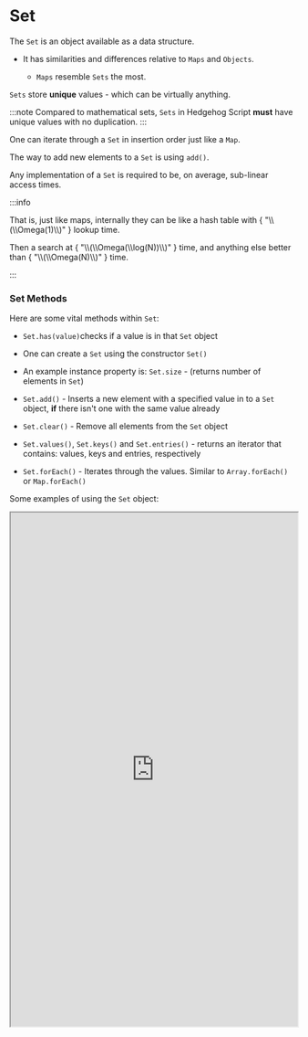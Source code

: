 

# Set

The `Set` is an object available as a data structure. 

- It has similarities and differences relative to `Maps` and `Objects`. 

    - `Maps` resemble `Sets` the most.

`Sets` store **unique** values - which can be virtually anything. 

:::note
Compared to mathematical sets, `Sets` in Hedgehog Script **must** have unique values with no duplication.
:::

One can iterate through a `Set` in insertion order just like a `Map`. 

The way to add new elements to a `Set` is using `add()`. 


Any implementation of a `Set` is required to be, on average, sub-linear access times. 

:::info
<MathJaxContext>
<MathJax>
<p> That is, just like maps, internally they can be like a hash table with <span>{ "\\(\\Omega(1)\\)" }</span> lookup time.</p>

<p>Then a search at <span>{ "\\(\\Omega(\\log(N))\\)" }</span> time, and anything else better than <span>{ "\\(\\Omega(N)\\)" }</span> time. </p>
</MathJax>
</MathJaxContext>
:::

### Set Methods

Here are some vital methods within `Set`:

- `Set.has(value)`checks if a value is in that `Set` object

- One can create a `Set` using the constructor `Set()`

- An example instance property is: `Set.size` - (returns number of elements in `Set`)

- `Set.add()` - Inserts a new element with a specified value in to a `Set` object, **if** there isn't one with the same value already

- `Set.clear()` - Remove all elements from the `Set` object

- `Set.values()`, `Set.keys()` and `Set.entries()` - returns an iterator that contains: values, keys and entries, respectively

- `Set.forEach()` -  Iterates through the values. Similar to `Array.forEach()` or `Map.forEach()`


Some examples of using the `Set` object:

 <iframe
    src="https://hlab.app/s/docs/setMethod1_hbook"
    width="100%"
    height="900px"/>

:::tip
That was a long example! One thing to note is the last function: 
- it uses the mentioned method `Set.forEach()`, `JSON`, conditional ternary operator `?` and an arrow function!

If one is confused this is how it works: 
- In **insertion order**, `set1` is iterated over and runs the function which takes in `value` as the argument

- Then it checks if `a` is an `object`: if so, parse it. Otherwise, keep it the same. 

- Then `print` the value - stringified, so `objects` can be shown!
:::

<p>&nbsp;</p>

:::info
There are quite a lot of elementary functions one can write and use. 

More information can be found here: [Sets - MDN](https://developer.mozilla.org/en-US/docs/Web/JavaScript/Reference/Global_Objects/Set).
:::

Lastly, a practical function of `Sets` is to decompose `Strings`:

- Note that entries are stored as [value, value]

<iframe
    src="https://hlab.app/s/docs/set_hbook"
    width="100%"
    height="400px"/>
<p>&nbsp;</p>

:::tip
A really good use of `Sets` is their ability to remove duplicate elements in `Arrays`:

Just transform the `Array` to a `Set` and then the `Set` back into an `Array`.
:::


